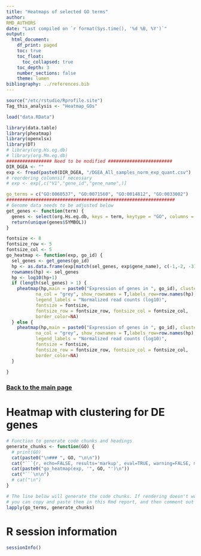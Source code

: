 ```yaml
---
title: "Heatmaps of selected GO terms"
author:
RMD_AUTHORS
date: "Last compiled on `r format(Sys.time(), '%d %B, %Y')`"
output:
  html_document:
    df_print: paged
    toc: true
    toc_float:
      toc_collapsed: true
    toc_depth: 3
    number_sections: false
    theme: lumen
bibliography: ../references.bib
---
```


```r
source("/etc/rstudio/Rprofile.site")
Tag_this_analysis <- "Heatmap_GOs"

load("data.RData")

library(data.table)
library(pheatmap)
library(openxlsx)
library(DT)
# library(org.Hs.eg.db)
# library(org.Mm.eg.db)
################# Need to be modified ########################
DIR_DGEA <- ""
exp <- fread(paste0(DIR_DGEA, "/DGEA_All_samples_norm_exp_quant.csv")
# reordering columnsif necessary
# exp <- exp[,c("V1","gene_id","gene_name",)]

go_terms = c("GO:0060537", "GO:0071560", "GO:0014812", "GO:0033002") 
###############################################################
# Genome data needs to be adjusted below
get_genes <- function(term) {
  genes <- select(org.Hs.eg.db, keys = term, keytype = "GO", columns = "SYMBOL")
  return(unique(genes$SYMBOL))
}

fontsize <- 8
fontsize_row <- 5
fontsize_col <- 5
go_heatmap <- function(exp, go_id) {
  sel_genes <- get_genes(go_id)
  hp <- as.data.frame(exp[match(sel_genes, exp$gene_name), c(-1,-2, -3)])
  rownames(hp) <- sel_genes
  hp <- log10(hp+1)
  if (length(sel_genes) > 1) {
    pheatmap(hp,main = paste0("Expression of genes in ", go_id), cluster_cols=F,#annotation_row=annot,
           na_col = "grey", show_rownames = T,labels_row=row.names(hp),#kmeans_k=200,#color = hcl.colors(50, "YlGnBu"),
           legend_labels = "Normalized read counts (log10)",
           fontsize = fontsize,
           fontsize_row = fontsize_row, fontsize_col = fontsize_col,
           border_color=NA)
  } else {
    pheatmap(hp,main = paste0("Expression of genes in ", go_id), cluster_cols=F,cluster_rows=F,
           na_col = "grey", show_rownames = T,labels_row=row.names(hp),#kmeans_k=200,#color = hcl.colors(50, "YlGnBu"),
           legend_labels = "Normalized read counts (log10)",
           fontsize = fontsize,
           fontsize_row = fontsize_row, fontsize_col = fontsize_col,
           border_color=NA)
  }
  
}
```

### [Back to the main page](../Analysis_Report_RNAseq.html)


# Heatmap with clustering for DE genes

```r
# Function to generate code chunks and headings
generate_chunks <- function(GO) {
  # print(GO)
  cat(paste0("\n### ", GO, "\n\n"))
  cat("```{r, echo=FALSE, results='markup', eval=TRUE, warning=FALSE, message=FALSE, fig.width=6, fig.height=3, dpi=400, fig.format='png', fig.asp=1}\n")
  cat(paste0("go_heatmap(exp, '", GO, "')\n"))
  cat("```\n\n")
  # cat("\n")
}

# The line below will generate the code chunks. If rendering doesn't work,
# you can copy and paste them in this Rmd report, and then comment out this line
lapply(go_terms, generate_chunks)
```

<!-- INSERTING code chunks here -->

# R session information

```r
sessionInfo()
```